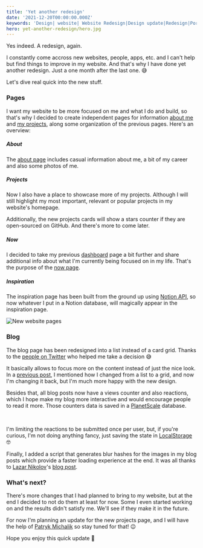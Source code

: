 ```yaml
---
title: 'Yet another redesign'
date: '2021-12-20T00:00:00.000Z'
keywords: 'Design| website| Website Redesign|Design update|Redesign|Portfolio| now '
hero: yet-another-redesign/hero.jpg
---
```


Yes indeed. A redesign, again.

I constantly come accross new websites, people, apps, etc. and I can't help but find things to improve in my website.
And that's why I have done yet another redesign. Just a one month after the last one. 😅

Let's dive real quick into the new stuff.

### Pages

I want my website to be more focused on me and what I do and build, so that's why I decided to create independent pages for information
[about me](/about) and [my projects](/projects), along some organization of the previous pages. Here's an overview:

##### About

The [about page](/about) includes casual information about me, a bit of my career and also some photos of me.

##### Projects

Now I also have a place to showcase more of my projects. Although I will still highlight my most important, relevant or popular projects in my website's homepage.

Additionally, the new projects cards will show a stars counter if they are open-sourced on GitHub. And there's more to come later.

##### Now

I decided to take my previous [dashboard](/now) page a bit further and share additional info about what I'm currently being focused on in my life. That's the purpose of the [now page](/now).

##### Inspiration

The inspiration page has been built from the ground up using [Notion API](https://developers.notion.com/), so now whatever I put in a Notion database, will magically appear in the inspiration page.

![New website pages](/static/images/blog/yet-another-redesign/new-footer-links.png)

### Blog

The blog page has been redesigned into a list instead of a card grid. Thanks to the [people on Twitter](https://twitter.com/jahirfiquitiva/status/1472668692890759168) who helped me take a decision 😅

It basically allows to focus more on the content instead of just the nice look. In a [previous post](/blog/building-website-from-scratch#new-blog-posts-cards), I mentioned how
I changed from a list to a grid, and now I'm changing it back, but I'm much more happy with the new design.

Besides that, all blog posts now have a views counter and also reactions, which I hope make my blog more interactive and would encourage people to read it more.
Those counters data is saved in a [PlanetScale](https://planetscale.com/) database.

<br />

I'm limiting the reactions to be submitted once per user, but, if you're curious, I'm not doing anything fancy, just saving the state in [LocalStorage](https://developer.mozilla.org/en-US/docs/Web/API/Window/localStorage) 🤓

Finally, I added a script that generates blur hashes for the images in my blog posts which provide a faster loading experience at the end.
It was all thanks to [Lazar Nikolov](https://nikolovlazar.com/)'s [blog post](https://nikolovlazar.com/blog/generating-blur-for-dynamic-images-nextjs).

### What's next?

There's more changes that I had planned to bring to my website, but at the end I decided to not do them at least for now. Some I even started working on and the results didn't satisfy me. We'll see if they make it in the future.

For now I'm planning an update for the new projects page, and I will have the help of [Patryk Michalik](https://patrykmichalik.com/) so stay tuned for that! 😉

Hope you enjoy this quick update 👋
